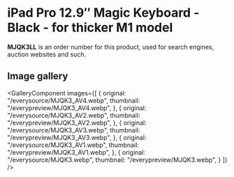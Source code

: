 
# iPad Pro 12.9″ Magic Keyboard - Black - for thicker M1 model

<Callout type='info' emoji='👉🏻'>**MJQK3LL** is an order number for this product, used for search engines, auction websites and such.</Callout>

## Image gallery

<GalleryComponent
    images={[
      {
        original: "/everysource/MJQK3_AV4.webp",
        thumbnail: "/everypreview/MJQK3_AV4.webp",
      },
      {
        original: "/everysource/MJQK3_AV2.webp",
        thumbnail: "/everypreview/MJQK3_AV2.webp",
      },
      {
        original: "/everysource/MJQK3_AV3.webp",
        thumbnail: "/everypreview/MJQK3_AV3.webp",
      },
      {
        original: "/everysource/MJQK3_AV1.webp",
        thumbnail: "/everypreview/MJQK3_AV1.webp",
      },
      {
        original: "/everysource/MJQK3.webp",
        thumbnail: "/everypreview/MJQK3.webp",
      }
    ]}
  />

